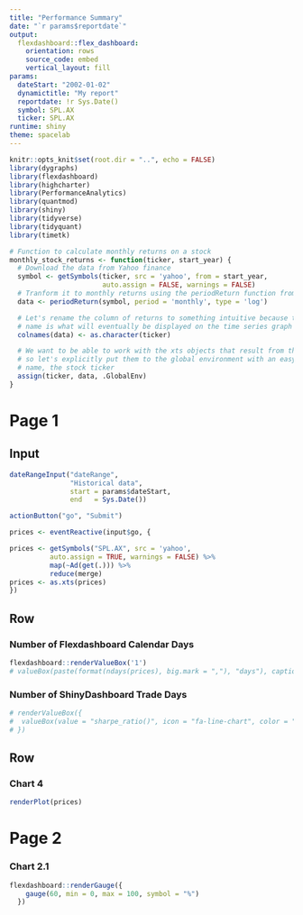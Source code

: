 ```yaml
---
title: "Performance Summary"
date: "`r params$reportdate`"
output:
  flexdashboard::flex_dashboard:
    orientation: rows
    source_code: embed
    vertical_layout: fill
params:
  dateStart: "2002-01-02"
  dynamictitle: "My report"
  reportdate: !r Sys.Date()
  symbol: SPL.AX
  ticker: SPL.AX
runtime: shiny
theme: spacelab
---
```


```r
knitr::opts_knit$set(root.dir = "..", echo = FALSE)
library(dygraphs)
library(flexdashboard)
library(highcharter)
library(PerformanceAnalytics)
library(quantmod)
library(shiny)
library(tidyverse)
library(tidyquant)
library(timetk)

# Function to calculate monthly returns on a stock
monthly_stock_returns <- function(ticker, start_year) {
  # Download the data from Yahoo finance
  symbol <- getSymbols(ticker, src = 'yahoo', from = start_year,
                       auto.assign = FALSE, warnings = FALSE)
  # Tranform it to monthly returns using the periodReturn function from quantmod
  data <- periodReturn(symbol, period = 'monthly', type = 'log')

  # Let's rename the column of returns to something intuitive because the column
  # name is what will eventually be displayed on the time series graph
  colnames(data) <- as.character(ticker)

  # We want to be able to work with the xts objects that result from this function
  # so let's explicitly put them to the global environment with an easy to use
  # name, the stock ticker
  assign(ticker, data, .GlobalEnv)
}

```

Page 1
=====================================  

Input {.sidebar}
-------------------------------------
  
```r

dateRangeInput("dateRange",
               "Historical data",
               start = params$dateStart,
               end   = Sys.Date())

actionButton("go", "Submit")

prices <- eventReactive(input$go, {

prices <- getSymbols("SPL.AX", src = 'yahoo',
          auto.assign = TRUE, warnings = FALSE) %>% 
          map(~Ad(get(.))) %>% 
          reduce(merge) 
prices <- as.xts(prices)
})
```

Row {data-height=50}
-------------------------------------

### Number of Flexdashboard Calendar Days

```r
flexdashboard::renderValueBox('1')
# valueBox(paste(format(ndays(prices), big.mark = ","), "days"), caption = "# of Trade Days", icon="fa-pencil")
```

### Number of ShinyDashboard Trade Days

```r
# renderValueBox({
#  valueBox(value = "sharpe_ratio()", icon = "fa-line-chart", color = "purple")
# })

```

Row {data-height=500}
-------------------------------------
### Chart 4
```r
renderPlot(prices)
```

Page 2
=====================================     

### Chart 2.1
    
```r
flexdashboard::renderGauge({
    gauge(60, min = 0, max = 100, symbol = "%") 
  })
```
